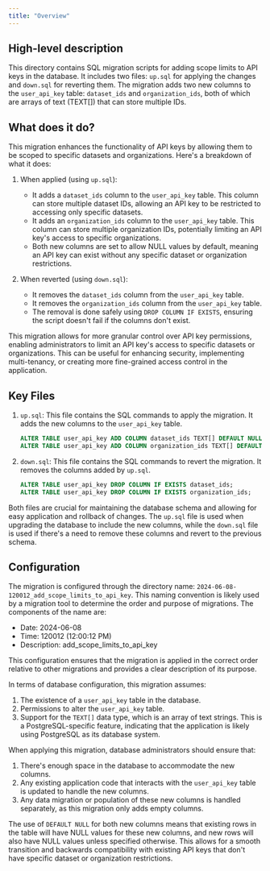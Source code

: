 ```yaml
---
title: "Overview"
---
```


## High-level description
This directory contains SQL migration scripts for adding scope limits to API keys in the database. It includes two files: `up.sql` for applying the changes and `down.sql` for reverting them. The migration adds two new columns to the `user_api_key` table: `dataset_ids` and `organization_ids`, both of which are arrays of text (TEXT[]) that can store multiple IDs.

## What does it do?
This migration enhances the functionality of API keys by allowing them to be scoped to specific datasets and organizations. Here's a breakdown of what it does:

1. When applied (using `up.sql`):
   - It adds a `dataset_ids` column to the `user_api_key` table. This column can store multiple dataset IDs, allowing an API key to be restricted to accessing only specific datasets.
   - It adds an `organization_ids` column to the `user_api_key` table. This column can store multiple organization IDs, potentially limiting an API key's access to specific organizations.
   - Both new columns are set to allow NULL values by default, meaning an API key can exist without any specific dataset or organization restrictions.

2. When reverted (using `down.sql`):
   - It removes the `dataset_ids` column from the `user_api_key` table.
   - It removes the `organization_ids` column from the `user_api_key` table.
   - The removal is done safely using `DROP COLUMN IF EXISTS`, ensuring the script doesn't fail if the columns don't exist.

This migration allows for more granular control over API key permissions, enabling administrators to limit an API key's access to specific datasets or organizations. This can be useful for enhancing security, implementing multi-tenancy, or creating more fine-grained access control in the application.

## Key Files

1. `up.sql`: This file contains the SQL commands to apply the migration. It adds the new columns to the `user_api_key` table.

   ```sql
   ALTER TABLE user_api_key ADD COLUMN dataset_ids TEXT[] DEFAULT NULL;
   ALTER TABLE user_api_key ADD COLUMN organization_ids TEXT[] DEFAULT NULL;
   ```

2. `down.sql`: This file contains the SQL commands to revert the migration. It removes the columns added by `up.sql`.

   ```sql
   ALTER TABLE user_api_key DROP COLUMN IF EXISTS dataset_ids;
   ALTER TABLE user_api_key DROP COLUMN IF EXISTS organization_ids;
   ```

Both files are crucial for maintaining the database schema and allowing for easy application and rollback of changes. The `up.sql` file is used when upgrading the database to include the new columns, while the `down.sql` file is used if there's a need to remove these columns and revert to the previous schema.

## Configuration
The migration is configured through the directory name: `2024-06-08-120012_add_scope_limits_to_api_key`. This naming convention is likely used by a migration tool to determine the order and purpose of migrations. The components of the name are:

- Date: 2024-06-08
- Time: 120012 (12:00:12 PM)
- Description: add_scope_limits_to_api_key

This configuration ensures that the migration is applied in the correct order relative to other migrations and provides a clear description of its purpose.

In terms of database configuration, this migration assumes:

1. The existence of a `user_api_key` table in the database.
2. Permissions to alter the `user_api_key` table.
3. Support for the `TEXT[]` data type, which is an array of text strings. This is a PostgreSQL-specific feature, indicating that the application is likely using PostgreSQL as its database system.

When applying this migration, database administrators should ensure that:

1. There's enough space in the database to accommodate the new columns.
2. Any existing application code that interacts with the `user_api_key` table is updated to handle the new columns.
3. Any data migration or population of these new columns is handled separately, as this migration only adds empty columns.

The use of `DEFAULT NULL` for both new columns means that existing rows in the table will have NULL values for these new columns, and new rows will also have NULL values unless specified otherwise. This allows for a smooth transition and backwards compatibility with existing API keys that don't have specific dataset or organization restrictions.